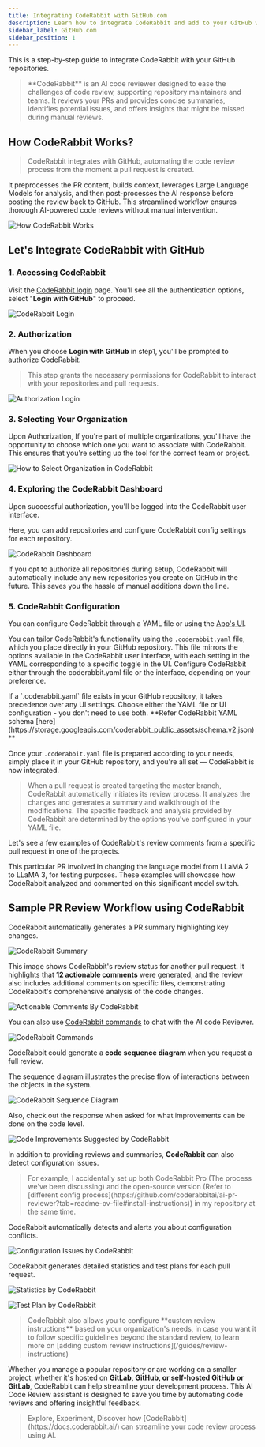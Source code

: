 ```yaml
---
title: Integrating CodeRabbit with GitHub.com
description: Learn how to integrate CodeRabbit and add to your GitHub workflow.
sidebar_label: GitHub.com
sidebar_position: 1
---
```



This is a step-by-step guide to integrate CodeRabbit with your GitHub repositories.

<BlockQuote>
**CodeRabbit** is an AI code reviewer designed to ease the challenges of code review, supporting repository maintainers and teams. It reviews your PRs and provides concise summaries, identifies potential issues, and offers insights that might be missed during manual reviews.
</BlockQuote>

## How CodeRabbit Works?

<BlockQuote>
CodeRabbit integrates with GitHub, automating the code review process from the moment a pull request is created.
</BlockQuote>

It preprocesses the PR content, builds context, leverages Large Language Models for analysis, and then post-processes the AI response before posting the review back to GitHub. This streamlined workflow ensures thorough AI-powered code reviews without manual intervention.

![How CodeRabbit Works](/img/integrations/how-codeRabbit-works.png)

## Let's Integrate CodeRabbit with GitHub


### 1. Accessing CodeRabbit

Visit the [CodeRabbit login](https://app.coderabbit.ai/login?free-trial) page. You'll see all the authentication options, select "**Login with GitHub**" to proceed.

![CodeRabbit Login](/img/integrations/login-self-hosted-github.png)

### 2. Authorization

When you choose **Login with GitHub** in step1, you'll be prompted to authorize CodeRabbit.

<BlockQuote>
This step grants the necessary permissions for CodeRabbit to interact with your repositories and pull requests.
</BlockQuote>

![Authorization Login](/img/integrations/authorization-codeRabbit.png)

### 3. Selecting Your Organization

Upon Authorization, If you're part of multiple organizations, you'll have the opportunity to choose which one you want to associate with CodeRabbit. This ensures that you're setting up the tool for the correct team or project.

![How to Select Organization in CodeRabbit](/img/integrations/select-organization.png)

### 4. Exploring the CodeRabbit Dashboard

Upon successful authorization, you'll be logged into the CodeRabbit user interface.

Here, you can add repositories and configure CodeRabbit config settings for each repository.

![CodeRabbit Dashboard](/img/integrations/codeRabbit-dashboard.png)

<Tip>
If you opt to authorize all repositories during setup, CodeRabbit will automatically include any new repositories you create on GitHub in the future. This saves you the hassle of manual additions down the line.
</Tip>

### 5. CodeRabbit Configuration

You can configure CodeRabbit through a YAML file or using the [App's UI](https://app.coderabbit.ai/login?free-trial).

You can tailor CodeRabbit's functionality using the `.coderabbit.yaml` file, which you place directly in your GitHub repository. This file mirrors the options available in the CodeRabbit user interface, with each setting in the YAML corresponding to a specific toggle in the UI. Configure CodeRabbit either through the coderabbit.yaml file or the interface, depending on your preference.

<Note>
If a `.coderabbit.yaml` file exists in your GitHub repository, it takes precedence over any UI settings. Choose either the YAML file or UI configuration - you don't need to use both. **Refer CodeRabbit YAML schema [here](https://storage.googleapis.com/coderabbit_public_assets/schema.v2.json)**
</Note>

Once your `.coderabbit.yaml` file is prepared according to your needs, simply place it in your GitHub repository, and you're all set — CodeRabbit is now integrated.

<BlockQuote>
When a pull request is created targeting the master branch, CodeRabbit automatically initiates its review process. It analyzes the changes and generates a summary and walkthrough of the modifications. The specific feedback and analysis provided by CodeRabbit are determined by the options you've configured in your YAML file.
</BlockQuote>

Let's see a few examples of CodeRabbit's review comments from a specific pull request in one of the projects.

This particular PR involved in changing the language model from LLaMA 2 to LLaMA 3, for testing purposes. These examples will showcase how CodeRabbit analyzed and commented on this significant model switch.

## Sample PR Review Workflow using CodeRabbit

CodeRabbit automatically generates a PR summary highlighting key changes.

![CodeRabbit Summary](/img/integrations/summary-by-codeRabbit.png)

This image shows CodeRabbit's review status for another pull request. It highlights that **12 actionable comments** were generated, and the review also includes additional comments on specific files, demonstrating CodeRabbit's comprehensive analysis of the code changes.

![Actionable Comments By CodeRabbit](/img/integrations/actionable-comments-by-coderabbit.png)

You can also use [CodeRabbit commands](https://docs.coderabbit.ai/guides/commands/) to chat with the AI code Reviewer.

![CodeRabbit Commands](/img/integrations/full-review.png)

CodeRabbit could generate a **code sequence diagram** when you request a full review.

The sequence diagram illustrates the precise flow of interactions between the objects in the system.

![CodeRabbit Sequence Diagram](/img/integrations/coderabbit-sequence-diagram.png)

Also, check out the response when asked for what improvements can be done on the code level.

![Code Improvements Suggested by CodeRabbit](/img/integrations/improvements.png)

In addition to providing reviews and summaries, **CodeRabbit** can also detect configuration issues.

<BlockQuote>
For example, I accidentally set up both CodeRabbit Pro (The process we've been discussing) and the open-source version (Refer to [different config process](https://github.com/coderabbitai/ai-pr-reviewer?tab=readme-ov-file#install-instructions)) in my repository at the same time.
</BlockQuote>

CodeRabbit automatically detects and alerts you about configuration conflicts.

![Configuration Issues by CodeRabbit](/img/integrations/configuration.png)

CodeRabbit generates detailed statistics and test plans for each pull request.

![Statistics by CodeRabbit](/img/integrations/statistics.png)

![Test Plan by CodeRabbit](/img/integrations/test-plan.png)

<BlockQuote>
CodeRabbit also allows you to configure **custom review instructions** based on your organization's needs, in case you want it to follow specific guidelines beyond the standard review, to learn more on [adding custom review instructions](/guides/review-instructions)
</BlockQuote>

Whether you manage a popular repository or are working on a smaller project, whether it's hosted on **GitLab, GitHub, or self-hosted GitHub or GitLab**, CodeRabbit can help streamline your development process. This AI Code Review assistant is designed to save you time by automating code reviews and offering insightful feedback.

<BlockQuote>
Explore, Experiment, Discover how [CodeRabbit](https://docs.coderabbit.ai/) can streamline your code review process using AI.
</BlockQuote>